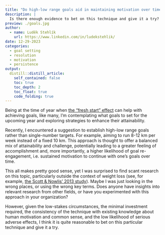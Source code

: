```yaml
---
title: "Do high-low range goals aid in maintaining motivation over time?"
description: |
  Is there enough evidence to bet on this technique and give it a try? 
preview: ./goals.jpg
author:
  - name: Luděk Stehlík
    url: https://www.linkedin.com/in/ludekstehlik/
date: 12-29-2023
categories:
  - goal setting
  - resolution
  - motivation
  - persistence
output:
  distill::distill_article:
    self_contained: false
    toc: true
    toc_depth: 2
    toc_float: true
    code_folding: true
---
```


Being at the time of year when [the "fresh start" effect](https://faculty.wharton.upenn.edu/wp-content/uploads/2014/06/Dai_Fresh_Start_2014_Mgmt_Sci.pdf){target="_blank"} can help with achieving goals, like many, I'm contemplating what goals to set for the upcoming year and exploring strategies to enhance their attainability.

Recently, I encountered a suggestion to establish high-low range goals rather than single-number targets. For example, aiming to run 8-12 km per week instead of a fixed 10 km. This approach is thought to offer a balanced mix of attainability and challenge, potentially leading to a greater feeling of accomplishment and, more importantly, a higher likelihood of goal re-engagement, i.e. sustained motivation to continue with one's goals over time.

This all makes pretty good sense, yet I was surprised to find scant research on this topic, particularly outside the context of weight loss (see, for example, [the Scott & Nowlis' 2013 study](https://psycnet.apa.org/record/2013-32845-004){target="_blank"}). Maybe I was just looking in the wrong places, or using the wrong key terms. Does anyone have insights into relevant research from other fields, or have you experimented with this approach in your organization?

However, given the low-stakes circumstances, the minimal investment required, the consistency of the technique with existing knowledge about human motivation and common sense, and the low likelihood of serious adverse effects, I think it is quite reasonable to bet on this particular technique and give it a try.

